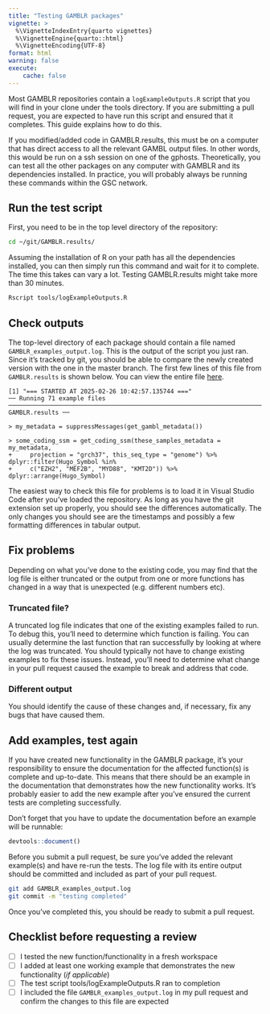 ```yaml
---
title: "Testing GAMBLR packages"
vignette: >
  %\VignetteIndexEntry{quarto vignettes}
  %\VignetteEngine{quarto::html}
  %\VignetteEncoding{UTF-8}
format: html
warning: false
execute:
    cache: false
---
```



Most GAMBLR repositories contain a `logExampleOutputs.R` script that you will find in your clone under the tools directory. If you are submitting a pull request, you are expected to have run this script and ensured that it completes. This guide explains how to do this. 

::: {.callout-important}
If you modified/added code in GAMBLR.results, this must be on a computer that has direct access to all the relevant GAMBL output files. In other words, this would be run on a ssh session on one of the gphosts. Theoretically, you can test all the other packages on any computer with GAMBLR and its dependencies installed. In practice, you will probably always be running these commands within the GSC network. 
:::

## Run the test script

First, you need to be in the top level directory of the repository:

```bash
cd ~/git/GAMBLR.results/
```

Assuming the installation of R on your path has all the dependencies installed, you can then simply run this command and wait for it to complete. The time this takes can vary a lot. Testing GAMBLR.results might take more than 30 minutes. 

```bash
Rscript tools/logExampleOutputs.R
```

## Check outputs

The top-level directory of each package should contain a file named `GAMBLR_examples_output.log`. This is the output of the script you just ran. Since it's tracked by git, you should be able to compare the newly created version with the one in the master branch. The first few lines of this file from `GAMBLR.results` is shown below. You can view the entire file [here](https://github.com/morinlab/GAMBLR.results/blob/main/GAMBLR_examples_output.log).

```
[1] "=== STARTED AT 2025-02-26 10:42:57.135744 ==="
── Running 71 example files ───────────────────────────────────────────────────────────────────────────────────────────────────────────────────────────────────────────────────────────────────────────────────────────────────────────────────────────── GAMBLR.results ──

> my_metadata = suppressMessages(get_gambl_metadata())

> some_coding_ssm = get_coding_ssm(these_samples_metadata = my_metadata,
+     projection = "grch37", this_seq_type = "genome") %>% dplyr::filter(Hugo_Symbol %in%
+     c("EZH2", "MEF2B", "MYD88", "KMT2D")) %>% dplyr::arrange(Hugo_Symbol)
```

::: {.callout-important}
The easiest way to check this file for problems is to load it in Visual Studio Code after you've loaded the repository. As long as you have the git extension set up properly, you should see the differences automatically. The only changes you should see are the timestamps and possibly a few formatting differences in tabular output.
:::

## Fix problems

Depending on what you've done to the existing code, you may find that the log file is either truncated or the output from one or more functions has changed in a way that is unexpected (e.g. different numbers etc).

### Truncated file?

A truncated log file indicates that one of the existing examples failed to run. To debug this, you'll need to determine which function is failing. You can usually determine the last function that ran successfully by looking at where the log was truncated. You should typically not have to change existing examples to fix these issues. Instead, you'll need to determine what change in your pull request caused the example to break and address that code. 

### Different output

You should identify the cause of these changes and, if necessary, fix any bugs that have caused them. 

## Add examples, test again

If you have created new functionality in the GAMBLR package, it's your responsibility to ensure the documentation for the affected function(s) is complete and up-to-date. This means that there should be an example in the documentation that demonstrates how the new functionality works. It's probably easier to add the new example after you've ensured the current tests are completing successfully. 

::: {.callout-important}
Don't forget that you have to update the documentation before an example will be runnable:
:::

```r
devtools::document()
```
Before you submit a pull request, be sure you've added the relevant example(s) and have re-run the tests. The log file with its entire output should be committed and included as part of your pull request. 


```bash
git add GAMBLR_examples_output.log
git commit -m "testing completed"
```

Once you've completed this, you should be ready to submit a pull request. 

## Checklist before requesting a review
- [ ] I tested the new function/functionality in a fresh workspace
- [ ] I added at least one working example that demonstrates the new functionality (*if applicable*)
- [ ] The test script tools/logExampleOutputs.R ran to completion
- [ ] I included the file `GAMBLR_examples_output.log` in my pull request and confirm the changes to this file are expected

